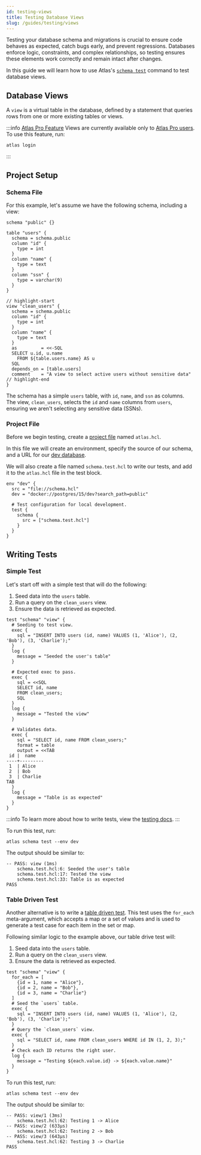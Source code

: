 ```yaml
---
id: testing-views
title: Testing Database Views
slug: /guides/testing/views
---
```


Testing your database schema and migrations is crucial to ensure code behaves as expected, catch bugs early,
and prevent regressions. Databases enforce logic, constraints, and complex relationships,
so testing ensures these elements work correctly and remain intact after changes.

In this guide we will learn how to use Atlas's [`schema test`](/testing/schema) command to test database views.

## Database Views
A `view` is a virtual table in the database, defined by a statement that queries rows from one or more existing tables or views.

:::info [Atlas Pro Feature](/features#pro-plan)
Views are currently available only to [Atlas Pro users](/features#pro-plan). To use this feature, run:
```
atlas login
```
:::

## Project Setup

### Schema File
For this example, let's assume we have the following schema, including a view:

```hcl title="schema.hcl"
schema "public" {}

table "users" {
  schema = schema.public
  column "id" {
    type = int
  }
  column "name" {
    type = text
  }
  column "ssn" {
    type = varchar(9)
  }
}

// highlight-start
view "clean_users" {
  schema = schema.public
  column "id" {
    type = int
  }
  column "name" {
    type = text
  }
  as         = <<-SQL
  SELECT u.id, u.name
    FROM ${table.users.name} AS u
  SQL
  depends_on = [table.users]
  comment    = "A view to select active users without sensitive data"
// highlight-end
}
```

The schema has a simple `users` table, with `id`, `name`, and `ssn` as columns.
The view, `clean_users`, selects the `id` and `name` columns from `users`, ensuring we
aren't selecting any sensitive data (SSNs).

### Project File
Before we begin testing, create a [project file](/atlas-schema/projects#project-files) named
`atlas.hcl`.

In this file we will create an environment, specify the source of our schema,
and a URL for our [dev database](/concepts/dev-database).

We will also create a file named `schema.test.hcl` to write our tests, and
add it to the `atlas.hcl` file in the test block.

```hcl title="atlas.hcl"
env "dev" {
  src = "file://schema.hcl"
  dev = "docker://postgres/15/dev?search_path=public"

  # Test configuration for local development.
  test {
    schema {
      src = ["schema.test.hcl"]
    }
  }
}
```

## Writing Tests

### Simple Test
Let's start off with a simple test that will do the following:
1. Seed data into the `users` table.
2. Run a query on the `clean_users` view.
3. Ensure the data is retrieved as expected.

```hcl title="schema.test.hcl"
test "schema" "view" {
  # Seeding to test view.
  exec {
    sql = "INSERT INTO users (id, name) VALUES (1, 'Alice'), (2, 'Bob'), (3, 'Charlie');"
  }
  log {
    message = "Seeded the user's table"
  }

  # Expected exec to pass.
  exec {
    sql = <<SQL
    SELECT id, name
    FROM clean_users;
    SQL
  }
  log {
    message = "Tested the view"
  }

  # Validates data.
  exec {
    sql = "SELECT id, name FROM clean_users;"
    format = table
    output = <<TAB
 id |  name
----+---------
 1  | Alice
 2  | Bob
 3  | Charlie
TAB
  }
  log {
    message = "Table is as expected"
  }
}

```

:::info
To learn more about how to write tests, view the [testing docs](http://localhost:3000/testing/schema).
:::

To run this test, run:

```
atlas schema test --env dev
```

The output should be similar to:

```shell
-- PASS: view (1ms)
    schema.test.hcl:6: Seeded the user's table
    schema.test.hcl:17: Tested the view
    schema.test.hcl:33: Table is as expected
PASS
```

### Table Driven Test

Another alternative is to write a [table driven test](/testing/schema#table-driven-tests). This
test uses the `for_each` meta-argument, which accepts a map or a set of values and is used to generate
a test case for each item in the set or map.

Following similar logic to the example above, our table drive test will:
1. Seed data into the `users` table.
2. Run a query on the `clean_users` view.
3. Ensure the data is retrieved as expected.

```hcl title="schema.test.hcl"
test "schema" "view" {
  for_each = [
    {id = 1, name = "Alice"},
    {id = 2, name = "Bob"},
    {id = 3, name = "Charlie"}
  ]
  # Seed the `users` table.
  exec {
    sql = "INSERT INTO users (id, name) VALUES (1, 'Alice'), (2, 'Bob'), (3, 'Charlie');"
  }
  # Query the `clean_users` view.
  exec {
    sql = "SELECT id, name FROM clean_users WHERE id IN (1, 2, 3);"
  }
  # Check each ID returns the right user.
  log {
    message = "Testing ${each.value.id} -> ${each.value.name}"
  }
}
```

To run this test, run:

```
atlas schema test --env dev
```

The output should be similar to:

```shell
-- PASS: view/1 (3ms)
    schema.test.hcl:62: Testing 1 -> Alice
-- PASS: view/2 (633µs)
    schema.test.hcl:62: Testing 2 -> Bob
-- PASS: view/3 (643µs)
    schema.test.hcl:62: Testing 3 -> Charlie
PASS
```
